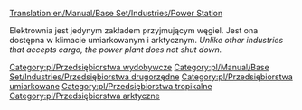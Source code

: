 [[Translation:en/Manual/Base Set/Industries/Power Station]]
{{pl/Tłumaczenie|oryg. = en/Manual/Base Set/Industries/Power Station
|z     = en
|na    = pl
|Postępy = 67
}}

{{en/Manual/Base Set/Industries/Industries|image=en/Manual/Base Set/Industries/Powerstation.png
|name=Elektrownia
|Klimaty=[[pl/Manual/Klimat]], [[pl/Manual/Klimat]]
|Akceptuje=[[en/Węgiel]]
|Produkuje=Nic
}}

Elektrownia jest jedynym zakładem przyjmującym węgiel. Jest ona dostępna w klimacie umiarkowanym i arktycznym. ''Unlike other industries that accepts cargo, the power plant does not shut down.'' 


{{en/Manual/Base Set/Industries/Navbox Industries}}

{{pl/Manual/Base Set/Industries/Navbox Industries}}

[[Category:pl/Przedsiębiorstwa wydobywcze]]
[[Category:pl/Manual/Base Set/Industries/Przedsiębiorstwa drugorzędne]]
[[Category:pl/Przedsiębiorstwa umiarkowane]]
[[Category:pl/Przedsiębiorstwa tropikalne]]
[[Category:pl/Przedsiębiorstwa arktyczne]]